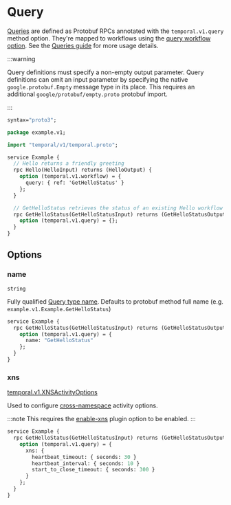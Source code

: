 
# Query

[Queries](https://docs.temporal.io/workflows#query) are defined as Protobuf RPCs annotated with the `temporal.v1.query` method option. They're mapped to workflows using the [query workflow option](/docs/configuration/workflow#query). See the [Queries guide](/docs/guides/queries) for more usage details.

:::warning

Query definitions must specify a non-empty output parameter. Query definitions can omit an input parameter by specifying the native `google.protobuf.Empty` message type in its place. This requires an additional `google/protobuf/empty.proto` protobuf import.

:::

```protobuf title="example.proto"
syntax="proto3";

package example.v1;

import "temporal/v1/temporal.proto";

service Example {
  // Hello returns a friendly greeting
  rpc Hello(HelloInput) returns (HelloOutput) {
    option (temporal.v1.workflow) = {
      query: { ref: 'GetHelloStatus' }
    };
  }

  // GetHelloStatus retrieves the status of an existing Hello workflow
  rpc GetHelloStatus(GetHelloStatusInput) returns (GetHelloStatusOutput) {
    option (temporal.v1.query) = {};
  }
}
```

## Options

### name

`string`

Fully qualified [Query type name](https://docs.temporal.io/workflows#query). Defaults to protobuf method full name (e.g. `example.v1.Example.GetHelloStatus`)

```protobuf
service Example {
  rpc GetHelloStatus(GetHelloStatusInput) returns (GetHelloStatusOutput) {
    option (temporal.v1.query) = {
      name: "GetHelloStatus"
    };
  }
}
```

### xns

[temporal.v1.XNSActivityOptions](https://buf.build/cludden/protoc-gen-go-temporal/docs/main:temporal.v1#temporal.v1.XNSActivityOptions)

Used to configure [cross-namespace](/docs/guides/xns) activity options.

:::note
This requires the [enable-xns](/docs/guides/plugin) plugin option to be enabled.
:::

```protobuf
service Example {
  rpc GetHelloStatus(GetHelloStatusInput) returns (GetHelloStatusOutput) {
    option (temporal.v1.query) = {
      xns: {
        heartbeat_timeout: { seconds: 30 }
        heartbeat_interval: { seconds: 10 }
        start_to_close_timeout: { seconds: 300 }
      }
    };
  }
}
```
